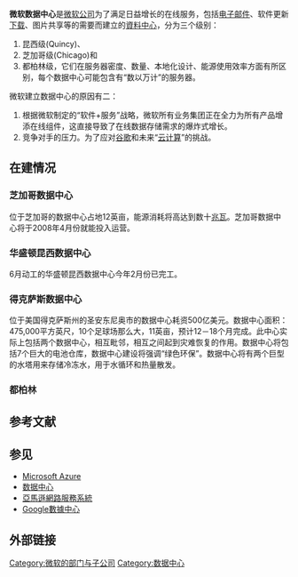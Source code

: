{{Unreferenced |time=2008-07-15T10:39:39+00:00 }}
{{NoteTA
|1=zh-hans:本地化;zh-hk:本地化;zh-tw:在地化;
}}
'''微软数据中心'''是[[微软公司|微软公司]]为了满足日益增长的在线服务，包括[[电子邮件|电子邮件]]、软件更新[[下载|下载]]、图片共享等的需要而建立的[[資料中心|資料中心]]，分为三个级别：
# 昆西级(Quincy)、
# 芝加哥级(Chicago)和
# 都柏林级，它们在服务器密度、数量、本地化设计、能源使用效率方面有所区别，每个数据中心可能包含有“数以万计”的服务器。

微软建立数据中心的原因有二：
#根据微软制定的“软件+服务”战略，微软所有业务集团正在全力为所有产品增添在线组件，这直接导致了在线数据存储需求的爆炸式增长。
#竞争对手的压力。为了应对[[谷歌|谷歌]]和未来“[[云计算|云计算]]”的挑战。

==在建情况==
===芝加哥数据中心===
位于芝加哥的数据中心占地12英亩，能源消耗将高达到数十[[兆瓦|兆瓦]]。芝加哥数据中心将于2008年4月份就能投入运营。

===华盛顿昆西数据中心===
6月动工的华盛顿昆西数据中心今年2月份已完工。

===得克萨斯数据中心===
位于美国得克萨斯州的圣安东尼奥市的数据中心耗资500亿美元。数据中心面积：475,000平方英尺，10个足球场那么大，11英亩，预计12－18个月完成。此中心实际上包括两个数据中心，相互毗邻，相互之间起到灾难恢复的作用。数据中心将包括7个巨大的电池仓库，数据中心建设将强调“绿色环保”。数据中心将有两个巨型的水塔用来存储冷冻水，用于水循环和热量散发。

===都柏林===

== 参考文献 ==
{{Reflist}}

== 参见 ==
* [[Microsoft_Azure|Microsoft Azure]]
* [[数据中心|数据中心]]
* [[亞馬遜網路服務系統|亞馬遜網路服務系統]]
* [[Google數據中心|Google數據中心]]

== 外部链接 ==

{{Microsoft Cloud Computing Platform}}
{{Microsoft}}
{{雲端運算}}

[[Category:微软的部门与子公司|Category:微软的部门与子公司]]
[[Category:数据中心|Category:数据中心]]